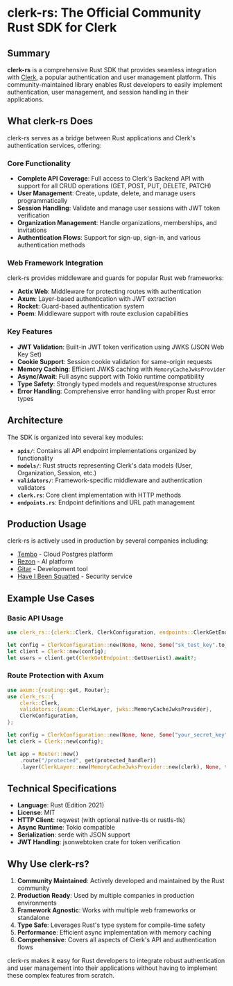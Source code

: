 # clerk-rs: The Official Community Rust SDK for Clerk

## Summary

**clerk-rs** is a comprehensive Rust SDK that provides seamless integration with [Clerk](https://clerk.com), a popular authentication and user management platform. This community-maintained library enables Rust developers to easily implement authentication, user management, and session handling in their applications.

## What clerk-rs Does

clerk-rs serves as a bridge between Rust applications and Clerk's authentication services, offering:

### Core Functionality
- **Complete API Coverage**: Full access to Clerk's Backend API with support for all CRUD operations (GET, POST, PUT, DELETE, PATCH)
- **User Management**: Create, update, delete, and manage users programmatically
- **Session Handling**: Validate and manage user sessions with JWT token verification
- **Organization Management**: Handle organizations, memberships, and invitations
- **Authentication Flows**: Support for sign-up, sign-in, and various authentication methods

### Web Framework Integration
clerk-rs provides middleware and guards for popular Rust web frameworks:

- **Actix Web**: Middleware for protecting routes with authentication
- **Axum**: Layer-based authentication with JWT extraction
- **Rocket**: Guard-based authentication system
- **Poem**: Middleware support with route exclusion capabilities

### Key Features
- **JWT Validation**: Built-in JWT token verification using JWKS (JSON Web Key Set)
- **Cookie Support**: Session cookie validation for same-origin requests
- **Memory Caching**: Efficient JWKS caching with `MemoryCacheJwksProvider`
- **Async/Await**: Full async support with Tokio runtime compatibility
- **Type Safety**: Strongly typed models and request/response structures
- **Error Handling**: Comprehensive error handling with proper Rust error types

## Architecture

The SDK is organized into several key modules:

- **`apis/`**: Contains all API endpoint implementations organized by functionality
- **`models/`**: Rust structs representing Clerk's data models (User, Organization, Session, etc.)
- **`validators/`**: Framework-specific middleware and authentication validators
- **`clerk.rs`**: Core client implementation with HTTP methods
- **`endpoints.rs`**: Endpoint definitions and URL path management

## Production Usage

clerk-rs is actively used in production by several companies including:
- [Tembo](https://tembo.io) - Cloud Postgres platform
- [Rezon](https://rezon.ai) - AI platform
- [Gitar](https://gitar.co) - Development tool
- [Have I Been Squatted](https://haveibeensquatted.com) - Security service

## Example Use Cases

### Basic API Usage
```rust
use clerk_rs::{clerk::Clerk, ClerkConfiguration, endpoints::ClerkGetEndpoint};

let config = ClerkConfiguration::new(None, None, Some("sk_test_key".to_string()), None);
let client = Clerk::new(config);
let users = client.get(ClerkGetEndpoint::GetUserList).await?;
```

### Route Protection with Axum
```rust
use axum::{routing::get, Router};
use clerk_rs::{
    clerk::Clerk,
    validators::{axum::ClerkLayer, jwks::MemoryCacheJwksProvider},
    ClerkConfiguration,
};

let config = ClerkConfiguration::new(None, None, Some("your_secret_key".to_string()), None);
let clerk = Clerk::new(config);

let app = Router::new()
    .route("/protected", get(protected_handler))
    .layer(ClerkLayer::new(MemoryCacheJwksProvider::new(clerk), None, true));
```

## Technical Specifications

- **Language**: Rust (Edition 2021)
- **License**: MIT
- **HTTP Client**: reqwest (with optional native-tls or rustls-tls)
- **Async Runtime**: Tokio compatible
- **Serialization**: serde with JSON support
- **JWT Handling**: jsonwebtoken crate for token verification

## Why Use clerk-rs?

1. **Community Maintained**: Actively developed and maintained by the Rust community
2. **Production Ready**: Used by multiple companies in production environments
3. **Framework Agnostic**: Works with multiple web frameworks or standalone
4. **Type Safe**: Leverages Rust's type system for compile-time safety
5. **Performance**: Efficient async implementation with memory caching
6. **Comprehensive**: Covers all aspects of Clerk's API and authentication flows

clerk-rs makes it easy for Rust developers to integrate robust authentication and user management into their applications without having to implement these complex features from scratch.